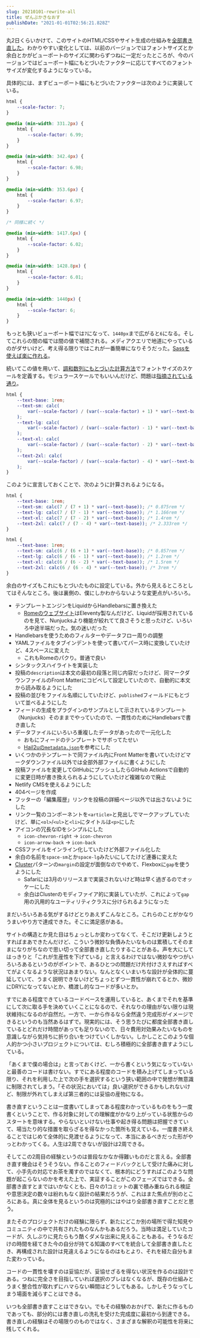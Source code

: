 ```yaml
---
slug: 20210101-rewrite-all
title: ぜんぶかきなおす
publishDate: "2021-01-01T02:56:21.828Z"
---
```


丸2日くらいかけて、このサイトのHTML/CSSやサイト生成の仕組みを[全部書き直した](https://github.com/yuheiy/yuheiy.com-v5/commit/99b31c35ba936257fa5b14b61bb4a6356b427e6a)。わかりやすい変化としては、以前のバージョンではフォントサイズとか余白とかがビューポートのサイズに関わらずつねに一定だったところが、今のバージョンではビューポート幅にもとづいたファクターに応じてすべてのフォントサイズが変化するようになっている。

具体的には、まずビューポート幅にもとづいたファクターは次のように実装している。

```css
html {
	--scale-factor: 7;
}

@media (min-width: 331.2px) {
	html {
		--scale-factor: 6.99;
	}
}

@media (min-width: 342.4px) {
	html {
		--scale-factor: 6.98;
	}
}

@media (min-width: 353.6px) {
	html {
		--scale-factor: 6.97;
	}
}

/* 同様に続く */

@media (min-width: 1417.6px) {
	html {
		--scale-factor: 6.02;
	}
}

@media (min-width: 1428.8px) {
	html {
		--scale-factor: 6.01;
	}
}

@media (min-width: 1440px) {
	html {
		--scale-factor: 6;
	}
}
```

もっとも狭いビューポート幅では`7`になって、`1440px`まで広がると`6`になる。そしてこれらの間の幅では間の値で補間される。メディアクエリで地道にやっているのがダサいけど、考え得る限りではこれが一番簡単になりそうだった。[Sassを使えば楽に作れる](https://github.com/yuheiy/yuheiy.com-v5/blob/e836b14653874ebf1b1c866633cda0a19971122d/src/_styles/main.scss#L68-L87)。

続いてこの値を用いて、[調和数列にもとづいた計算方法](https://standard.shiftbrain.com/blog/harmonious-proportions-in-type-sizes)でフォントサイズのスケールを定義する。モジュラースケールでもいいんだけど、問題は[指摘されている通り](https://standard.shiftbrain.com/blog/music-math-typography)。

```css
html {
	--text-base: 1rem;
	--text-sm: calc(
		var(--scale-factor) / (var(--scale-factor) + 1) * var(--text-base)
	);
	--text-lg: calc(
		var(--scale-factor) / (var(--scale-factor) - 1) * var(--text-base)
	);
	--text-xl: calc(
		var(--scale-factor) / (var(--scale-factor) - 2) * var(--text-base)
	);
	--text-2xl: calc(
		var(--scale-factor) / (var(--scale-factor) - 4) * var(--text-base)
	);
}
```

このように宣言しておくことで、次のように計算されるようになる。

```css
html {
	--text-base: 1rem;
	--text-sm: calc(7 / (7 + 1) * var(--text-base)); /* 0.875rem */
	--text-lg: calc(7 / (7 - 1) * var(--text-base)); /* 1.166rem */
	--text-xl: calc(7 / (7 - 2) * var(--text-base)); /* 1.4rem */
	--text-2xl: calc(7 / (7 - 4) * var(--text-base)); /* 2.333rem */
}
```

```css
html {
	--text-base: 1rem;
	--text-sm: calc(6 / (6 + 1) * var(--text-base)); /* 0.857rem */
	--text-lg: calc(6 / (6 - 1) * var(--text-base)); /* 1.2rem */
	--text-xl: calc(6 / (6 - 2) * var(--text-base)); /* 1.5rem */
	--text-2xl: calc(6 / (6 - 4) * var(--text-base)); /* 3rem */
}
```

余白のサイズもこれにもとづいたものに設定している。外から見えるところとしてはそんなところ。後は裏側の、僕にしかわからないような変更点がいろいろ。

- テンプレートエンジンをLiquidからHandlebarsに置き換えた
  - [Romeのウェブサイト](https://rome.tools/)はEleventy製なんだけど、Liquidが採用されているのを見て、Nunjucksより機能が絞れてて良さそうと思ったけど、いろいろ中途半端だった。気の迷いだった
- Handlebarsを使うためのフィルターやデータフロー周りの調整
- YAMLファイルをタブインデントを使って書いてパース時に変換していたけど、4スペースに変えた
  - これもRomeのパクり。普通で良い
- シンタックスハイライトを実装した
- 投稿の`description`は本文の最初の段落と同じ内容だったけど、同マークダウンファイルのFront Matterにコピペして設定していたので、自動的に本文から読み取るようにした
- 投稿の並びをファイル名順にしていたけど、`published`フィールドにもとづいて並べるようにした
- フィードの生成をプラグインのサンプルとして示されているテンプレート（Nunjucks）そのままでやっていたので、一貫性のためにHandlebarsで書き直した
- データファイルにいろいろ重複したデータがあったので一元化した
  - おもにフィードのテンプレートでサボってたせい
  - [Hail2uの`metadata.json`](https://github.com/hail2u/hail2u.net/blob/8e0df3431ec2ff8859a79cb337c208aa8d4b649d/src/metadata.json)を参考にした
- いくつかのテンプレートで同ファイル内にFront Matterを書いていたけどマークダウンファイル以外では全部外部ファイルに書くようにした
- 投稿ファイルを変更してGitHubにプッシュしたらGitHub Actionsで自動的に変更日時が書き換えられるようにしていたけど複雑なので廃止
- Netlify CMSを使えるようにした
- 404ページを作成
- フッターの「編集履歴」リンクを投稿の詳細ページ以外では出さないようにした
- リンク一覧のコンポーネントを`<article>`と見出しでマークアップしていたけど、単に`<ol>`/`<ul>`と`<li>`にタイトルは`<p>`にした
- アイコンの冗長なIDをシンプルにした
  - `icon-chevron-right` → `icon-chevron`
  - `icon-arrow-back` → `icon-back`
- CSSファイルをインライン化していたけど外部ファイル化した
- 余白の名前を`space-sm`とか`space-lg`みたいにしてたけど連番に変えた
- [Cluster](https://every-layout.dev/layouts/cluster/)パターンの`margin`の設定が面倒なのでやめて、Flexboxに`gap`を使うようにした
  - Safariには3月のリリースまで実装されないけど時は早く過ぎるのでオッケーにした
  - 余白はClusterのモディファイア的に実装していたが、これによって`gap`用の汎用的なユーティリティクラスに分けられるようになった

まだいろいろある気がするけどとりあえずこんなところ。これらのことがかなりうまいやり方で達成できた。そこに満足感がある。

サイトの構造とか見た目はちょっとしか変わってなくて、そこだけ更新しようとすればまあできたんだけど、こういう微妙な負債みたいなものは累積してそのままになりがちなので思い切って全部書き直したりすることがある。声を大にしてはっきりと「これが生産性を下げている」と言えるわけではない微妙なやつがいろいろあるというのがポイントで、あるひとつの問題だけ片付けさえすればすべてがよくなるような状況はあまりない。なんとなくいまいちな設計が全体的に蔓延していて、うまく説明できないけどちょっとずつ一貫性が崩れてるとか、微妙にDRYになってないとか、橋渡し的なコードが多いとか。

すでにある程度できているコードベースを運用していると、あくまでそれを基準にして次に取る手を決めていくことになるので、それなりの理由がない限りは現状維持になるのが自然だ。一方で、一から作るなら全然違う完成形がイメージできるというのも当然あるはずで。現実的には、そう思うたびに都度全部書き直しているとどれだけ時間があっても足りないので、日々費用対効果みたいなものを意識しながら気持ちに折り合いをつけていくしかない。しかしことこのような個人的かつ小さいプロジェクトについては、むしろ積極的に全部書き直すようにしている。

「あくまで僕の場合は」と言っておくけど、一から書くという気になっていないと最善のコードは書けない。すでにある程度のコードを積み上げてしまっている限り、それを利用した上で次の手を選択するという狭い範囲の中で発想が無意識に制限されてしまう。「その状況においては」良い選択ができるかもしれないけど、制限が外れてしまえば第三者的には妥協の産物になる。

書き直すということは一度書いてしまってある程度わかっているものをもう一度書くということで、作る対象に対しての理解度がかなり上がっている状態からのスタートを意味する。やらないといけない仕事や起き得る問題は把握できていて、場当たり的な措置を取らざるを得なかった箇所も覚えている。一度書き終えることではじめて全体的に見渡せるようになって、本当にあるべきだった形がやっとわかってくる。人生は2周できないが設計は2周できる。

そしてこの2周目の経験というのは普段なかなか得難いものだと言える。全部書き直す機会はそうそうない。作ることのフィードバックとして受けた痛みに対して、小手先の対応でお茶を濁すのではなくて、根本的にどうすればこのような問題が起こらないのかを考えた上で、実証することがこのフェーズではできる。全部書き直すとまではいかなくとも、日々の1コミットの裏で積み重ねられる検証や意思決定の数々は紛れもなく設計の結果だろうが、これはまた焦点が別のところにある。真に全体を見るというのは究極的にはやはり全部書き直すことだと思う。

またそのプロジェクトだけの経験に限らず、新たにどこか別の場所で得た知見やコミュニティの中で共有されたものなんかもあるだろう。当時は満足していたコードが、久しぶりに見たらもう酷くダメな出来に見えることもある。そうなるだけの時間を経てきた今の自分が持てる知識のすべてを統合して全部書き直したとき、再構成された設計は見違えるようになるのはもとより、それを経た自分もまた変わっている。

コードの一貫性を壊すのは妥協だが、妥協せざるを得ない状況を作るのは設計である。つねに完全さを目指していれば選択のブレはなくなるが、既存の仕組みとうまく整合性が取れずにハマらない瞬間はどうしてもある。しかしそうなってしまう場面を減らすことはできる。

いつも全部書き直すことはできない。でもその経験のおかげで、新たに作るものであっても、部分的には書き直しの洗礼を受けた完成度に最初から到達できる。書き直しの経験はその場限りのものではなく、さまざまな解釈の可能性を将来に残してくれる。
